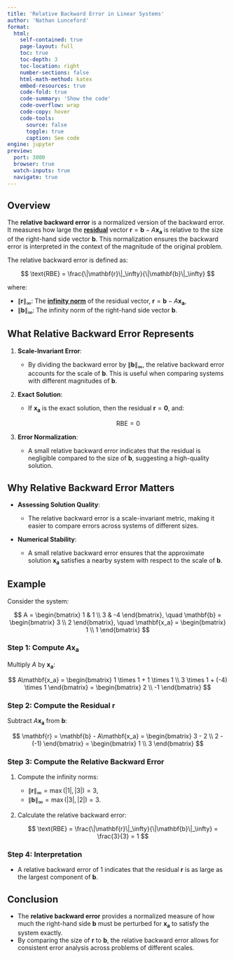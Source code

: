 ```yaml
---
title: 'Relative Backward Error in Linear Systems'
author: 'Nathan Lunceford'
format:
  html:
    self-contained: true
    page-layout: full
    toc: true
    toc-depth: 3
    toc-location: right
    number-sections: false
    html-math-method: katex
    embed-resources: true
    code-fold: true
    code-summary: 'Show the code'
    code-overflow: wrap
    code-copy: hover
    code-tools:
      source: false
      toggle: true
      caption: See code
engine: jupyter
preview:
  port: 3000
  browser: true
  watch-inputs: true
  navigate: true
---
```


## **Overview**

The **relative backward error** is a normalized version of the backward error. It measures how large the [**residual**](./residual-linear-systems.html) vector $\mathbf{r} = \mathbf{b} - A\mathbf{x_a}$ is relative to the size of the right-hand side vector $\mathbf{b}$. This normalization ensures the backward error is interpreted in the context of the magnitude of the original problem.

The relative backward error is defined as:

$$
\text{RBE} = \frac{\|\mathbf{r}\|_\infty}{\|\mathbf{b}\|_\infty}
$$

where:

- $\|\mathbf{r}\|_\infty$: The [**infinity norm**](../norms/infinity-vector-norm.html) of the residual vector, $\mathbf{r} = \mathbf{b} - A\mathbf{x_a}$,
- $\|\mathbf{b}\|_\infty$: The infinity norm of the right-hand side vector $\mathbf{b}$.

## **What Relative Backward Error Represents**

1. **Scale-Invariant Error**:

   - By dividing the backward error by $\|\mathbf{b}\|_\infty$, the relative backward error accounts for the scale of $\mathbf{b}$. This is useful when comparing systems with different magnitudes of $\mathbf{b}$.

2. **Exact Solution**:

   - If $\mathbf{x_a}$ is the exact solution, then the residual $\mathbf{r} = \mathbf{0}$, and:

     $$
     \text{RBE} = 0
     $$

3. **Error Normalization**:
   - A small relative backward error indicates that the residual is negligible compared to the size of $\mathbf{b}$, suggesting a high-quality solution.

## **Why Relative Backward Error Matters**

- **Assessing Solution Quality**:

  - The relative backward error is a scale-invariant metric, making it easier to compare errors across systems of different sizes.

- **Numerical Stability**:
  - A small relative backward error ensures that the approximate solution $\mathbf{x_a}$ satisfies a nearby system with respect to the scale of $\mathbf{b}$.

## **Example**

Consider the system:

$$
A = \begin{bmatrix} 1 & 1 \\ 3 & -4 \end{bmatrix}, \quad
\mathbf{b} = \begin{bmatrix} 3 \\ 2 \end{bmatrix}, \quad
\mathbf{x_a} = \begin{bmatrix} 1 \\ 1 \end{bmatrix}
$$

### **Step 1: Compute $A\mathbf{x_a}$**

Multiply $A$ by $\mathbf{x_a}$:

$$
A\mathbf{x_a} = \begin{bmatrix} 1 \times 1 + 1 \times 1 \\ 3 \times 1 + (-4) \times 1 \end{bmatrix} = \begin{bmatrix} 2 \\ -1 \end{bmatrix}
$$

### **Step 2: Compute the Residual $\mathbf{r}$**

Subtract $A\mathbf{x_a}$ from $\mathbf{b}$:

$$
\mathbf{r} = \mathbf{b} - A\mathbf{x_a} = \begin{bmatrix} 3 - 2 \\ 2 - (-1) \end{bmatrix} = \begin{bmatrix} 1 \\ 3 \end{bmatrix}
$$

### **Step 3: Compute the Relative Backward Error**

1. Compute the infinity norms:

   - $\|\mathbf{r}\|_\infty = \max(|1|, |3|) = 3$,
   - $\|\mathbf{b}\|_\infty = \max(|3|, |2|) = 3$.

2. Calculate the relative backward error:

   $$
   \text{RBE} = \frac{\|\mathbf{r}\|_\infty}{\|\mathbf{b}\|_\infty} = \frac{3}{3} = 1
   $$

### **Step 4: Interpretation**

- A relative backward error of $1$ indicates that the residual $\mathbf{r}$ is as large as the largest component of $\mathbf{b}$.

## **Conclusion**

- The **relative backward error** provides a normalized measure of how much the right-hand side $\mathbf{b}$ must be perturbed for $\mathbf{x_a}$ to satisfy the system exactly.
- By comparing the size of $\mathbf{r}$ to $\mathbf{b}$, the relative backward error allows for consistent error analysis across problems of different scales.
